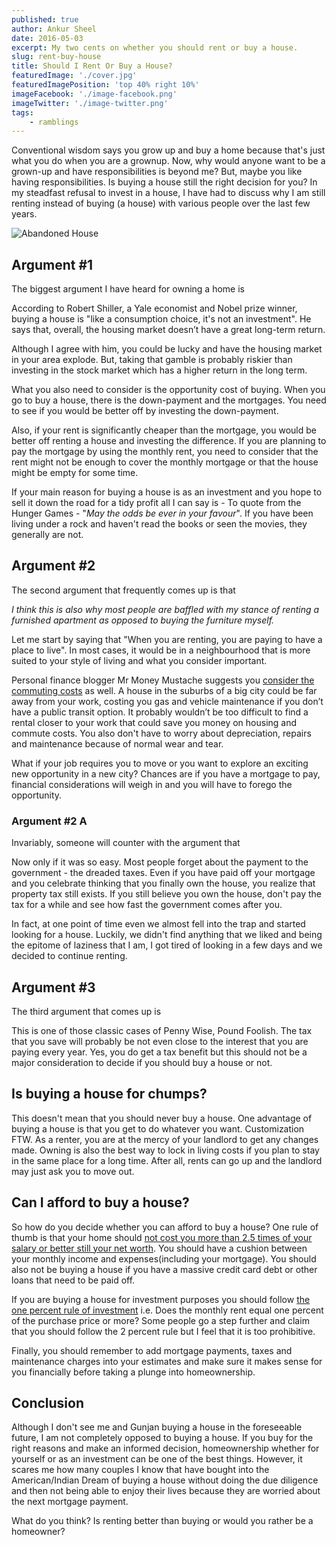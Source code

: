 ```yaml
---
published: true
author: Ankur Sheel
date: 2016-05-03
excerpt: My two cents on whether you should rent or buy a house.
slug: rent-buy-house
title: Should I Rent Or Buy a House?
featuredImage: './cover.jpg'
featuredImagePosition: 'top 40% right 10%'
imageFacebook: './image-facebook.png'
imageTwitter: './image-twitter.png'
tags:
    - ramblings
---
```



Conventional wisdom says you grow up and buy a home because that's just what you do when you are a grownup. Now, why
would anyone want to be a grown-up and have responsibilities is beyond me? But, maybe you like having responsibilities.
Is buying a house still the right decision for you? In my steadfast refusal to invest in a house, I have had to discuss
why I am still renting instead of buying (a house) with various people over the last few years.

![Abandoned House](./cover.jpg)

## Argument #1

The biggest argument I have heard for owning a home is

<Quote quote="It's an investement." />

According to Robert Shiller, a Yale economist and Nobel prize winner, buying a house is "like a consumption choice, it's
not an investment". He says that, overall, the housing market doesn’t have a great long-term return.

Although I agree with him, you could be lucky and have the housing market in your area explode. But, taking that gamble
is probably riskier than investing in the stock market which has a higher return in the long term.

What you also need to consider is the opportunity cost of buying. When you go to buy a house, there is the down-payment
and the mortgages. You need to see if you would be better off by investing the down-payment.

Also, if your rent is significantly cheaper than the mortgage, you would be better off renting a house and investing the
difference. If you are planning to pay the mortgage by using the monthly rent, you need to consider that the rent might
not be enough to cover the monthly mortgage or that the house might be empty for some time.

If your main reason for buying a house is as an investment and you hope to sell it down the road for a tidy profit all I
can say is - To quote from the Hunger Games - "_May the odds be ever in your favour_". If you have been living under a
rock and haven't read the books or seen the movies, they generally are not.

## Argument #2

The second argument that frequently comes up is that

<Quote quote="When you rent, you own nothing. When you buy, you eventually own the house." />

_I think this is also why most people are baffled with my stance of renting a furnished apartment as opposed to buying
the furniture myself._

Let me start by saying that "When you are renting, you are paying to have a place to live". In most cases, it would be
in a neighbourhood that is more suited to your style of living and what you consider important.

Personal finance blogger Mr Money Mustache suggests you
[consider the commuting costs](http://www.mrmoneymustache.com/2015/07/27/rent-vs-buy/) as well. A house in the suburbs
of a big city could be far away from your work, costing you gas and vehicle maintenance if you don’t have a public
transit option. It probably wouldn’t be too difficult to find a rental closer to your work that could save you money on
housing and commute costs. You also don't have to worry about depreciation, repairs and maintenance because of normal
wear and tear.

What if your job requires you to move or you want to explore an exciting new opportunity in a new city? Chances are if
you have a mortgage to pay, financial considerations will weigh in and you will have to forego the opportunity.

### Argument #2 A

Invariably, someone will counter with the argument that

<Quote quote="But Ankur, if you buy a house, you will eventually pay it off and it will be yours." />

Now only if it was so easy. Most people forget about the payment to the government - the dreaded taxes. Even if you have
paid off your mortgage and you celebrate thinking that you finally own the house, you realize that property tax still
exists. If you still believe you own the house, don't pay the tax for a while and see how fast the government comes
after you.

In fact, at one point of time even we almost fell into the trap and started looking for a house. Luckily, we didn't find
anything that we liked and being the epitome of laziness that I am, I got tired of looking in a few days and we decided
to continue renting.

## Argument #3

The third argument that comes up is

<Quote quote="You save on tax when you buy a house." />

This is one of those classic cases of Penny Wise, Pound Foolish. The tax that you save will probably be not even close
to the interest that you are paying every year. Yes, you do get a tax benefit but this should not be a major
consideration to decide if you should buy a house or not.

## Is buying a house for chumps?

This doesn't mean that you should never buy a house. One advantage of buying a house is that you get to do whatever you
want. Customization FTW. As a renter, you are at the mercy of your landlord to get any changes made. Owning is also the
best way to lock in living costs if you plan to stay in the same place for a long time. After all, rents can go up and
the landlord may just ask you to move out.

## Can I afford to buy a house?

So how do you decide whether you can afford to buy a house? One rule of thumb is that your home should
[not cost you more than 2.5 times of your salary or better still your net worth](http://www.mymoneyblog.com/4-different-rules-of-thumb-for-how-much-house-you-can-afford.html).
You should have a cushion between your monthly income and expenses(including your mortgage). You should also not be
buying a house if you have a massive credit card debt or other loans that need to be paid off.

If you are buying a house for investment purposes you should follow
[the one percent rule of investment](http://affordanything.com/2012/01/25/income-property/) i.e. Does the monthly rent
equal one percent of the purchase price or more? Some people go a step further and claim that you should follow the 2
percent rule but I feel that it is too prohibitive.

Finally, you should remember to add mortgage payments, taxes and maintenance charges into your estimates and make sure
it makes sense for you financially before taking a plunge into homeownership.

## Conclusion

Although I don't see me and Gunjan buying a house in the foreseeable future, I am not completely opposed to buying a
house. If you buy for the right reasons and make an informed decision, homeownership whether for yourself or as an
investment can be one of the best things. However, it scares me how many couples I know that have bought into the
American/Indian Dream of buying a house without doing the due diligence and then not being able to enjoy their lives
because they are worried about the next mortgage payment.

What do you think? Is renting better than buying or would you rather be a homeowner?
